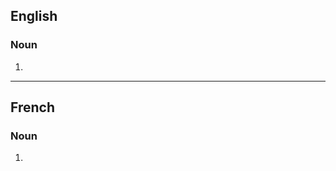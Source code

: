 ==English==

===Noun===
{{head|en|noun form}}

# {{plural of|en|convergence}}

----

==French==

===Noun===
{{head|fr|noun form|g=f}}

# {{plural of|fr|convergence}}